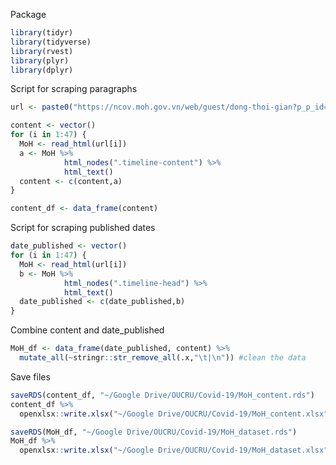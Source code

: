 Package
```r
library(tidyr)
library(tidyverse)
library(rvest)
library(plyr)
library(dplyr)
```


Script for scraping paragraphs
```r
url <- paste0("https://ncov.moh.gov.vn/web/guest/dong-thoi-gian?p_p_id=com_liferay_asset_publisher_web_portlet_AssetPublisherPortlet_INSTANCE_nf7Qy5mlPXqs&p_p_lifecycle=0&p_p_state=normal&p_p_mode=view&_com_liferay_asset_publisher_web_portlet_AssetPublisherPortlet_INSTANCE_nf7Qy5mlPXqs_delta=10&p_r_p_resetCur=false&_com_liferay_asset_publisher_web_portlet_AssetPublisherPortlet_INSTANCE_nf7Qy5mlPXqs_cur=",1:47)

content <- vector()
for (i in 1:47) {
  MoH <- read_html(url[i])
  a <- MoH %>% 
            html_nodes(".timeline-content") %>% 
            html_text()
  content <- c(content,a)
}

content_df <- data_frame(content)
```


Script for scraping published dates
```r
date_published <- vector()
for (i in 1:47) {
  MoH <- read_html(url[i])
  b <- MoH %>% 
            html_nodes(".timeline-head") %>% 
            html_text()
  date_published <- c(date_published,b)
}
```

Combine content and date_published
```r
MoH_df <- data_frame(date_published, content) %>% 
  mutate_all(~stringr::str_remove_all(.x,"\t|\n")) #clean the data


```


Save files
```r
saveRDS(content_df, "~/Google Drive/OUCRU/Covid-19/MoH_content.rds")
content_df %>%
  openxlsx::write.xlsx("~/Google Drive/OUCRU/Covid-19/MoH_content.xlsx", quote = FALSE, row.names = FALSE)
```

```r
saveRDS(MoH_df, "~/Google Drive/OUCRU/Covid-19/MoH_dataset.rds")
MoH_df %>%
  openxlsx::write.xlsx("~/Google Drive/OUCRU/Covid-19/MoH_dataset.xlsx", quote = FALSE, row.names = FALSE)
```

